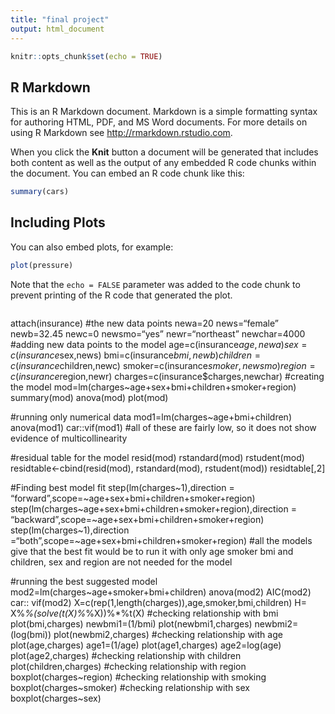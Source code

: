 ```yaml
---
title: "final project"
output: html_document
---
```


```r
knitr::opts_chunk$set(echo = TRUE)
```

## R Markdown

This is an R Markdown document. Markdown is a simple formatting syntax for authoring HTML, PDF, and MS Word documents. For more details on using R Markdown see <http://rmarkdown.rstudio.com>.

When you click the **Knit** button a document will be generated that includes both content as well as the output of any embedded R code chunks within the document. You can embed an R code chunk like this:


```r
summary(cars)
```

## Including Plots

You can also embed plots, for example:

```r
plot(pressure)
```

Note that the `echo = FALSE` parameter was added to the code chunk to prevent printing of the R code that generated the plot.


```r

```
attach(insurance)
#the new data points
newa=20
news="female"
newb=32.45
newc=0
newsmo="yes"
newr="northeast"
newchar=4000
#adding new data points to the model 
age=c(insurance$age,newa)
sex=c(insurance$sex,news)
bmi=c(insurance$bmi,newb)
children=c(insurance$children,newc)
smoker=c(insurance$smoker,newsmo)
region=c(insurance$region,newr)
charges=c(insurance$charges,newchar)
#creating the model 
mod=lm(charges~age+sex+bmi+children+smoker+region)
summary(mod)
anova(mod)
plot(mod)

#running only numerical data
mod1=lm(charges~age+bmi+children)
anova(mod1)
car::vif(mod1)
#all of these are fairly low, so it does not show evidence of multicollinearity

#residual table for the model 
resid(mod)
rstandard(mod)
rstudent(mod)
residtable<-cbind(resid(mod),
                  rstandard(mod), rstudent(mod))
residtable[,2]

#Finding best model fit
step(lm(charges~1),direction = "forward",scope=~age+sex+bmi+children+smoker+region)
step(lm(charges~age+sex+bmi+children+smoker+region),direction = "backward",scope=~age+sex+bmi+children+smoker+region)
step(lm(charges~1),direction ="both",scope=~age+sex+bmi+children+smoker+region)
#all the models give that the best fit would be to run it with only age smoker bmi and children, sex and region are not needed for the model 

#running the best suggested model 
mod2=lm(charges~age+smoker+bmi+children)
anova(mod2)
AIC(mod2)
car:: vif(mod2)
X=c(rep(1,length(charges)),age,smoker,bmi,children)
H= X%*%(solve(t(X)%*%X))%*%t(X)
#checking relationship with bmi 
plot(bmi,charges)
newbmi1=(1/bmi)
plot(newbmi1,charges)
newbmi2=(log(bmi))
plot(newbmi2,charges)
#checking relationship with age 
plot(age,charges)
age1=(1/age)
plot(age1,charges)
age2=log(age)
plot(age2,charges)
#checking relationship with children
plot(children,charges)
#checking relationship with region
boxplot(charges~region)
#checking relationship with smoking
boxplot(charges~smoker)
#checking relationship with sex 
boxplot(charges~sex)



